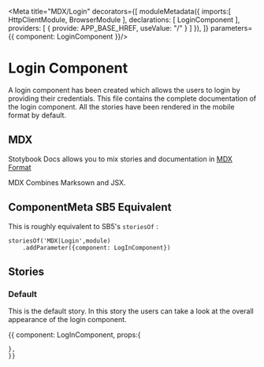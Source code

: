 
<Meta title="MDX/Login" decorators={[
    moduleMetadata({
        imports:[
            HttpClientModule,
            BrowserModule
        ],
        declarations: [
            LoginComponent
        ],
        providers: [ { provide: APP_BASE_HREF, useValue: "/" } ]
    }),
]} parameters={{
    component: LoginComponent
}}/>

# Login Component 

A login component has been created which allows the users to login by providing their credentials.
This file contains the complete documentation of the login component. All the stories have been rendered 
in the mobile format by default.

## MDX

Stotybook Docs allows you to mix stories and documentation in 
[MDX Format](https://mdxjs.com/)

MDX Combines Marksown and JSX.

## ComponentMeta SB5 Equivalent

This is roughly equivalent to SB5's `storiesOf` :

```
storiesOf('MDX|Login',module)
    .addParameter({component: LogInComponent})

```

## Stories

### Default

This is the default story. In this story the users can take a look at the overall
appearance of the login component.

<Preview>
  <Story name="Default">{{
    component: LogInComponent,
    props:{
      
    },
    }}    
  </Story>
</Preview>